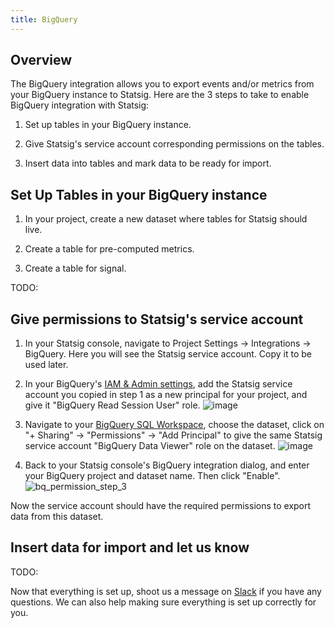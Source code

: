 ```yaml
---
title: BigQuery
---
```


## Overview

The BigQuery integration allows you to export events and/or metrics from your BigQuery instance to Statsig.
Here are the 3 steps to take to enable BigQuery integration with Statsig:

1. Set up tables in your BigQuery instance.

2. Give Statsig's service account corresponding permissions on the tables.

3. Insert data into tables and mark data to be ready for import.

## Set Up Tables in your BigQuery instance

1. In your project, create a new dataset where tables for Statsig should live.

2. Create a table for pre-computed metrics.

3. Create a table for signal.

TODO:

## Give permissions to Statsig's service account

1. In your Statsig console, navigate to Project Settings -> Integrations -> BigQuery. Here you will see the Statsig service account. Copy it to be used later.

2. In your BigQuery's [IAM & Admin settings](https://console.cloud.google.com/iam-admin/), add the Statsig service account you copied in step 1 as a new principal for your project, and give it "BigQuery Read Session User" role.
   ![image](https://user-images.githubusercontent.com/77478330/175113594-7b121b7e-60fd-4c03-b82e-ffe397c9efa7.png)

3. Navigate to your [BigQuery SQL Workspace](https://console.cloud.google.com/bigquery), choose the dataset, click on "+ Sharing" -> "Permissions" -> "Add Principal" to give the same Statsig service account "BigQuery Data Viewer" role on the dataset.
   ![image](https://user-images.githubusercontent.com/77478330/175113611-90e618ad-f6e8-4005-933e-2a5660a14466.png)

4. Back to your Statsig console's BigQuery integration dialog, and enter your BigQuery project and dataset name. Then click "Enable".
   ![bq_permission_step_3](https://user-images.githubusercontent.com/77478330/175113629-35c9be3c-591b-46f3-b9bd-e04cc9ff4b50.png)

Now the service account should have the required permissions to export data from this dataset.

## Insert data for import and let us know

TODO:

Now that everything is set up, shoot us a message on [Slack](https://www.statsig.com/slack) if you have any questions. We can also help making sure everything is set up correctly for you.
